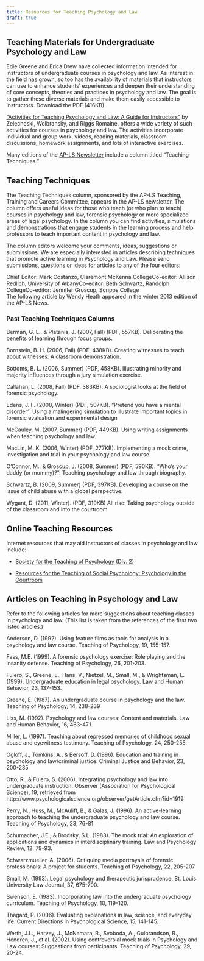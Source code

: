 ```yaml
---
title: Resources for Teaching Psychology and Law
draft: true
---
```


::: {.panel-tabset}
## Teaching Materials for Undergraduate Psychology and Law

Edie Greene and Erica Drew have collected information intended for instructors of undergraduate courses in psychology and law. As interest in the field has grown, so too has the availability of materials that instructors can use to enhance students' experiences and deepen their understanding of core concepts, theories and practices in psychology and law. The goal is to gather these diverse materials and make them easily accessible to instructors. Download the PDF (416KB).

["Activities for Teaching Psychology and Law: A Guide for Instructors"](https://www.apa.org/pubs/books/4311034) by Zelechoski, Wolbransky, and Riggs Romaine, offers a wide variety of such activities for courses in psychology and law. The activities incorporate individual and group work, videos, reading materials, classroom discussions, homework assignments, and lots of interactive exercises.

Many editions of the [AP-LS Newsletter](../newsletter) include a column titled "Teaching Techniques."

## Teaching Techniques

The Teaching Techniques column, sponsored by the AP-LS Teaching, Training and Careers Committee, appears in the AP-LS newsletter. The column offers useful ideas for those who teach (or who plan to teach) courses in psychology and law, forensic psychology or more specialized areas of legal psychology. In the column you can find activities, simulations and demonstrations that engage students in the learning process and help professors to teach important content in psychology and law.

The column editors welcome your comments, ideas, suggestions or submissions. We are especially interested in articles describing techniques that promote active learning in Psychology and Law. Please send submissions, questions or ideas for articles to any of the four editors:

Chief Editor: Mark Costanzo, Claremont McKenna CollegeCo-editor: Allison Redlich, University of AlbanyCo-editor: Beth Schwartz, Randolph CollegeCo-editor: Jennifer Groscup, Scripps College  
The following article by Wendy Heath appeared in the winter 2013 edition of the AP-LS News.

### Past Teaching Techniques Columns

Berman, G. L., & Platania, J. (2007, Fall) (PDF, 557KB). Deliberating the benefits of learning through focus groups.

Bornstein, B. H. (2006, Fall) (PDF, 438KB). Creating witnesses to teach about witnesses: A classroom demonstration.

Bottoms, B. L. (2006, Summer) (PDF, 458KB). Illustrating minority and majority influences through a jury simulation exercise.

Callahan, L. (2008, Fall) (PDF, 383KB). A sociologist looks at the field of forensic psychology.

Edens, J. F. (2008, Winter) (PDF, 507KB).  “Pretend you have a mental disorder”: Using a malingering simulation to illustrate important topics in forensic evaluation and experimental design

McCauley, M. (2007, Summer) (PDF, 449KB). Using writing assignments when teaching psychology and law.

MacLin, M. K. (2006, Winter) (PDF, 277KB). Implementing a mock crime, investigation and trial in your psychology and law course.

O’Connor, M., & Groscup, J. (2008, Summer) (PDF, 590KB). “Who’s your daddy (or mommy)?”: Teaching psychology and law through biography.

Schwartz, B. (2009, Summer) (PDF, 397KB). Developing a course on the issue of child abuse with a global perspective.

Wygant, D. (2011, Winter). (PDF, 319KB) All rise: Taking psychology outside of the classroom and into the courtroom
:::

## Online Teaching Resources
Internet resources that may aid instructors of classes in psychology and law include:

-   [Society for the Teaching of Psychology (Div. 2)](https://teachpsych.org/)

-   [Resources for the Teaching of Social Psychology: Psychology in the Courtroom](http://jfmueller.faculty.noctrl.edu/crow/courtroom.htm)

## Articles on Teaching in Psychology and Law 

Refer to the following articles for more suggestions about teaching classes in psychology and law. (This list is taken from the references of the first two listed articles.)

Anderson, D. (1992). Using feature films as tools for analysis in a psychology and law course. Teaching of Psychology, 19, 155-157.

Fass, M.E. (1999). A forensic psychology exercise: Role playing and the insanity defense. Teaching of Psychology, 26, 201-203.

Fulero, S., Greene, E., Hans, V., Nietzel, M., Small, M., & Wrightsman, L. (1999). Undergraduate education in legal psychology. Law and Human Behavior, 23, 137-153.

Greene, E. (1987). An undergraduate course in psychology and the law. Teaching of Psychology, 14, 238-239

Liss, M. (1992). Psychology and law courses: Content and materials. Law and Human Behavior, 16, 463-471.

Miller, L. (1997). Teaching about repressed memories of childhood sexual abuse and eyewitness testimony. Teaching of Psychology, 24, 250-255.

Ogloff, J., Tomkins, A., & Bersoff, D. (1996). Education and training in psychology and law/criminal justice. Criminal Justice and Behavior, 23, 200-235.

Otto, R., & Fulero, S. (2006). Integrating psychology and law into undergraduate instruction. Observer (Association for Psychological Science), 19, retrieved from http://www.psychologicalscience.org/observer/getArticle.cfm?id=1919

Perry, N., Huss, M., McAuliff, B., & Galas, J. (1996). An active-learning approach to teaching the undergraduate psychology and law course. Teaching of Psychology, 23, 76-81.

Schumacher, J.E., & Brodsky, S.L. (1988). The mock trial: An exploration of applications and dynamics in interdisciplinary training. Law and Psychology Review, 12, 79-93.

Schwarzmueller, A. (2006). Critiquing media portrayals of forensic professionals: A project for students. Teaching of Psychology, 22, 205-207.

Small, M. (1993). Legal psychology and therapeutic jurisprudence. St. Louis University Law Journal, 37, 675-700.

Swenson, E. (1983). Incorporating law into the undergraduate psychology curriculum. Teaching of Psychology, 10, 119-120.

Thagard, P. (2006). Evaluating explanations in law, science, and everyday life. Current Directions in Psychological Science, 15, 141-145.

Werth, J.L., Harvey, J., McNamara, R., Svoboda, A., Gulbrandson, R., Hendren, J., et al. (2002). Using controversial mock trials in Psychology and Law courses: Suggestions from participants. Teaching of Psychology, 29, 20-24.
